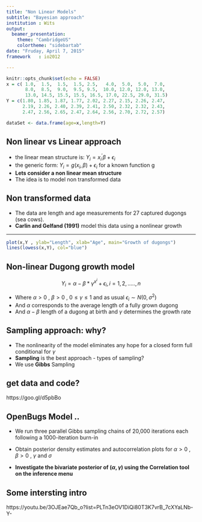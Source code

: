 ```yaml
---
title: "Non Linear Models"
subtitle: "Bayesian approach"
institution : Wits
output:
  beamer_presentation:
    theme: "CambridgeUS"
    colortheme: "sidebartab"
date: "Fruday, April 7, 2015"
framework   : io2012

---
```


```r
knitr::opts_chunk$set(echo = FALSE)
x = c( 1.0,  1.5,  1.5,  1.5, 2.5,   4.0,  5.0,  5.0,  7.0,
       8.0,  8.5,  9.0,  9.5, 9.5,  10.0, 12.0, 12.0, 13.0,
       13.0, 14.5, 15.5, 15.5, 16.5, 17.0, 22.5, 29.0, 31.5)
Y = c(1.80, 1.85, 1.87, 1.77, 2.02, 2.27, 2.15, 2.26, 2.47,
      2.19, 2.26, 2.40, 2.39, 2.41, 2.50, 2.32, 2.32, 2.43,
      2.47, 2.56, 2.65, 2.47, 2.64, 2.56, 2.70, 2.72, 2.57)

dataSet <- data.frame(age=x,length=Y)
```

## Non linear vs Linear approach

 - the linear mean structure is:  $Y_i=x_i^{\prime}\beta+\epsilon_i$
  - the generic form:  $Y_i=g(x_i, \beta) + \epsilon_i$ for a known function g
 - **Lets consider a non linear mean structure**
  - The idea is to model non transformed data

## Non transformed data
- The data are length and age measurements for 27 captured dugongs (sea cows). 
 - **Carlin and Gelfand (1991)** model this data using a nonlinear growth
 
***
```r
plot(x,Y , ylab="Length", xlab="Age", main="Growth of dugongs")
lines(lowess(x,Y), col="blue")
```


## Non-linear Dugong growth model


$$
Y_i=\alpha - \beta*\gamma^{x^i}+  \epsilon_i, i=1,2,.....,n
$$

  - Where $\alpha>0$ , $\beta>0$ , $0\leq \gamma\leq1$ and as usual $\epsilon{_i}\sim N(0,\sigma^2)$ 
  - And $\alpha$ corresponds to the average length of a fully grown dugong
  - And $\alpha - \beta$ length of a dugong at birth and $\gamma$ determines the growth rate

## Sampling approach: why?
 - The nonlinearity of the model eliminates any hope for a closed form full conditional for $\gamma$
 - **Sampling** is the best approach - types of sampling?
- We use **Gibbs** Sampling

## get data and code?

 https://goo.gl/d5pbBo

## OpenBugs Model ..
  - We run three parallel Gibbs sampling chains of 20,000 iterations each
    following a 1000-iteration burn-in
  - Obtain posterior density estimates and autocorrelation plots for $\alpha>0$ , $\beta>0$ , $\gamma$ and $\sigma$

  - **Investigate the bivariate posterior of $(\alpha,\gamma)$ using the Correlation tool on the inference menu**

## Some intersting intro
https://youtu.be/3OJEae7Qb_o?list=PLTn3eOV1DiQi80T3K7vrB_7cXYaLNb-Y-


